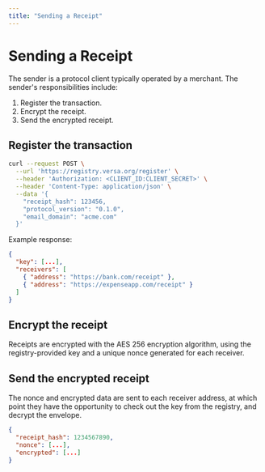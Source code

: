 ```yaml
---
title: "Sending a Receipt"
---
```


# Sending a Receipt

The sender is a protocol client typically operated by a merchant. The sender's responsibilities include:

1. Register the transaction.
2. Encrypt the receipt.
3. Send the encrypted receipt.

## Register the transaction

```bash
curl --request POST \
  --url 'https://registry.versa.org/register' \
  --header 'Authorization: <CLIENT_ID:CLIENT_SECRET>' \
  --header 'Content-Type: application/json' \
  --data '{
    "receipt_hash": 123456,
    "protocol_version": "0.1.0",
    "email_domain": "acme.com"
  }'
```

Example response:

```json
{
  "key": [...],
  "receivers": [
    { "address": "https://bank.com/receipt" },
    { "address": "https://expenseapp.com/receipt" }
  ]
}
```

## Encrypt the receipt

Receipts are encrypted with the AES 256 encryption algorithm, using the registry-provided key and a unique nonce generated for each receiver.

## Send the encrypted receipt

The nonce and encrypted data are sent to each receiver address, at which point they have the opportunity to check out the key from the registry, and decrypt the envelope.

```json
{
  "receipt_hash": 1234567890,
  "nonce": [...],
  "encrypted": [...]
}
```
